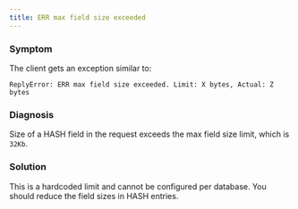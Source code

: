 ```yaml
---
title: ERR max field size exceeded
---
```


### Symptom

The client gets an exception similar to:

```
ReplyError: ERR max field size exceeded. Limit: X bytes, Actual: Z bytes
```

### Diagnosis

Size of a HASH field in the request exceeds the max field size limit, which is
`32Kb`.

### Solution

This is a hardcoded limit and cannot be configured per database. You should
reduce the field sizes in HASH entries.
